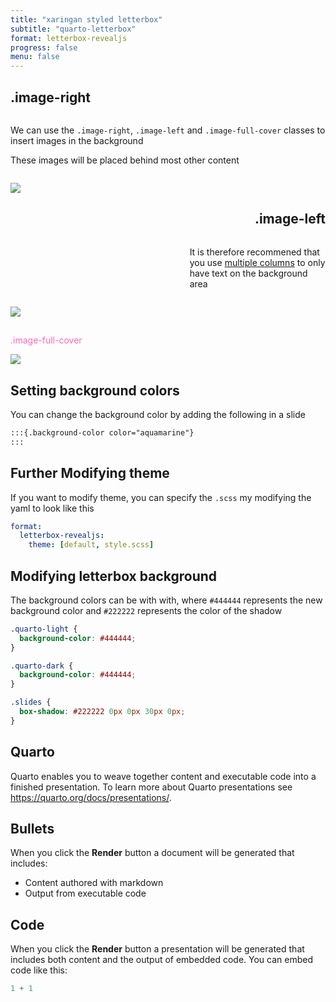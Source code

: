 ```yaml
---
title: "xaringan styled letterbox"
subtitle: "quarto-letterbox"
format: letterbox-revealjs
progress: false
menu: false
---
```


## .image-right

::: columns
::: {.column width="45%"}
We can use the `.image-right`, `.image-left` and `.image-full-cover` classes to insert images in the background

These images will be placed behind most other content
:::
:::

![](flowers-two.jpeg){.image-right}

## .image-left {style="text-align: right;"}

::: columns
::: {.column width="55%"}
:::
::: {.column width="45%"}
It is therefore recommened that you use [multiple columns](https://quarto.org/docs/presentations/index.html#multiple-columns) to only have text on the background area
:::
:::

![](flowers-two.jpeg){.image-left}

## 

::: r-fit-text
[.image-full-cover]{style="color: hotpink;"}
:::

![](flowers-many.jpeg){.image-full-cover}

## Setting background colors

You can change the background color by adding the following in a slide

```md
:::{.background-color color="aquamarine"}
:::
```

:::{.background-color color="aquamarine"}
:::

## Further Modifying theme

If you want to modify theme, you can specify the `.scss` my modifying the yaml to look like this

``` yaml
format: 
  letterbox-revealjs:
    theme: [default, style.scss]
```

## Modifying letterbox background

The background colors can be with with, where `#444444` represents the new background color and `#222222` represents the color of the shadow

``` css
.quarto-light {
  background-color: #444444;
}

.quarto-dark {
  background-color: #444444;
}

.slides {
  box-shadow: #222222 0px 0px 30px 0px;
}
```

## Quarto

Quarto enables you to weave together content and executable code into a finished presentation. To learn more about Quarto presentations see <https://quarto.org/docs/presentations/>.

## Bullets

When you click the **Render** button a document will be generated that includes:

-   Content authored with markdown
-   Output from executable code

## Code

When you click the **Render** button a presentation will be generated that includes both content and the output of embedded code. You can embed code like this:

```r
1 + 1
```
